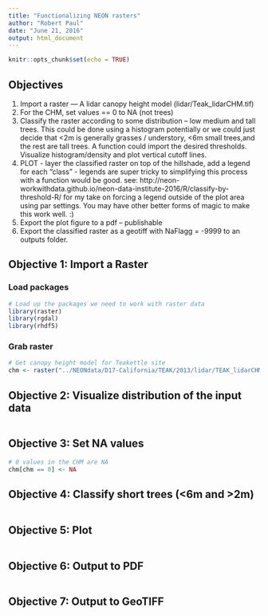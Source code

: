 ```yaml
---
title: "Functionalizing NEON rasters"
author: "Robert Paul"
date: "June 21, 2016"
output: html_document
---
```


```r
knitr::opts_chunk$set(echo = TRUE)
```

## Objectives

1. Import a raster — A lidar canopy height model (lidar/Teak_lidarCHM.tif)
1. For the CHM, set values == 0 to NA (not trees)
1. Classify the raster according to some distribution – low medium and tall trees. This could be done using a histogram potentially or we could just decide that <2m is generally grasses / understory, <6m small trees,and the rest are tall trees. A function could import the desired thresholds. Visualize histogram/density and plot vertical cutoff lines.
1. PLOT - layer the classified raster on top of the hillshade, add a legend for each “class” - legends are super tricky to simplifying this process with a function would be good.  see: http://neon-workwithdata.github.io/neon-data-institute-2016/R/classify-by-threshold-R/  for my take on forcing a legend outside of the plot area using par settings. You may have other better forms of magic to make this work well. :)
1. Export the plot figure to a pdf – publishable
1. Export the classified raster as a geotiff with NaFlagg = -9999 to an outputs folder.

## Objective 1: Import a Raster

### Load packages
```r
# Load up the packages we need to work with raster data
library(raster)
library(rgdal)
library(rhdf5)
```

### Grab raster
```r
# Get canopy height model for Teakettle site
chm <- raster("../NEONdata/D17-California/TEAK/2013/lidar/TEAK_lidarCHM.tif")
```

## Objective 2: Visualize distribution of the input data
```r

```

## Objective 3: Set NA values
```r
# 0 values in the CHM are NA
chm[chm == 0] <- NA
```

## Objective 4: Classify short trees (<6m and >2m)
```r

```

## Objective 5: Plot
```r

```


## Objective 6: Output to PDF
```r

```


## Objective 7: Output to GeoTIFF
```r

```


